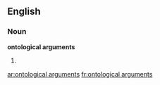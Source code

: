 ==English==

===Noun===
'''ontological arguments'''

# {{plural of|[[ontological argument]]}}

[[ar:ontological arguments]]
[[fr:ontological arguments]]